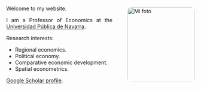 ::: {style="display: flex; align-items: center; justify-content: center; margin-top: 70px;"}
<div style="flex: 1; text-align: justify; max-width: 600px;">
Welcome to my website.  

I am a Professor of Economics at the <a href="https://www.unavarra.es">Universidad Pública de Navarra</a>.  

Research interests:

- Regional economics.  
- Political economy.  
- Comparative economic development.  
- Spatial econometrics.  

[Google Scholar profile](https://scholar.google.es/citations?user=LcM7RFwAAAAJ&hl=en).
</div>

<div style="flex-shrink: 0; margin-left: 40px;">
  <img src="images/foto.jpg" alt="Mi foto" width="180px" width="150px" height="200px" style="border-radius: 10px;">
</div>
:::

